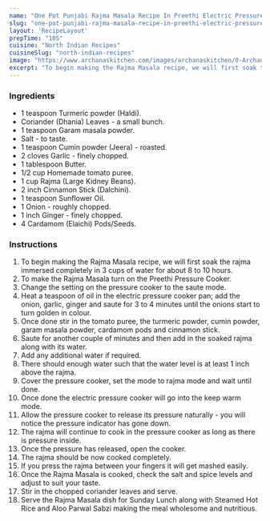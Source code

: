 ---
name: "One Pot Punjabi Rajma Masala Recipe In Preethi Electric Pressure Cooker"
slug: "one-pot-punjabi-rajma-masala-recipe-in-preethi-electric-pressure-cooker"
layout: 'RecipeLayout'
prepTime: "105"
cuisine: "North Indian Recipes"
cuisineSlug: "north-indian-recipes"
image: "https://www.archanaskitchen.com/images/archanaskitchen/0-Archanas-Kitchen-Recipes/2018/One_Pot_Punjabi_Rajma_Masala_Recipe_In_Electric_Pressure_Cooker-1.jpg"
excerpt: "To begin making the Rajma Masala recipe, we will first soak the rajma immersed completely in 3 cups of water for about 8 to 10 hours"
---

### Ingredients

- 1 teaspoon Turmeric powder (Haldi).
- Coriander (Dhania) Leaves - a small bunch.
- 1 teaspoon Garam masala powder.
- Salt - to taste.
- 1 teaspoon Cumin powder (Jeera) - roasted.
- 2 cloves Garlic - finely chopped.
- 1 tablespoon Butter.
- 1/2 cup Homemade tomato puree.
- 1 cup Rajma (Large Kidney Beans).
- 2 inch Cinnamon Stick (Dalchini).
- 1 teaspoon Sunflower Oil.
- 1 Onion - roughly chopped.
- 1 inch Ginger - finely chopped.
- 4 Cardamom (Elaichi) Pods/Seeds.

### Instructions

1. To begin making the Rajma Masala recipe, we will first soak the rajma immersed completely in 3 cups of water for about 8 to 10 hours.
1. To make the Rajma Masala turn on the Preethi Pressure Cooker.
1. Change the setting on the pressure cooker to the saute mode.
1. Heat a teaspoon of oil in the electric pressure cooker pan; add the onion, garlic, ginger and saute for 3 to 4 minutes until the onions start to turn golden in colour.
1. Once done stir in the tomato puree, the turmeric powder, cumin powder, garam masala powder, cardamom pods and cinnamon stick.
1. Saute for another couple of minutes and then add in the soaked rajma along with its water.
1. Add any additional water if required.
1. There should enough water such that the water level is at least 1 inch above the rajma.
1. Cover the pressure cooker, set the mode to rajma mode and wait until done.
1. Once done the electric pressure cooker will go into the keep warm mode.
1. Allow the pressure cooker to release its pressure naturally - you will notice the pressure indicator has gone down.
1. The rajma will continue to cook in the pressure cooker as long as there is pressure inside.
1. Once the pressure has released, open the cooker.
1. The rajma should be now cooked completely.
1. If you press the rajma between your fingers it will get mashed easily.
1. Once the Rajma Masala is cooked, check the salt and spice levels and adjust to suit your taste.
1. Stir in the chopped coriander leaves and serve.
1. Serve the Rajma Masala dish for Sunday Lunch along with Steamed Hot Rice and Aloo Parwal Sabzi making the meal wholesome and nutritious.

